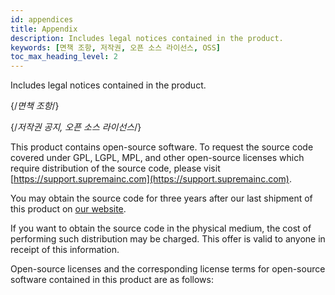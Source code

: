 ```yaml
---
id: appendices
title: Appendix
description: Includes legal notices contained in the product.
keywords: [면책 조항, 저작권, 오픈 소스 라이선스, OSS]
toc_max_heading_level: 2
---
```


Includes legal notices contained in the product.

{/*면책 조항*/}

<DocumentA />

{/*저작권 공지, 오픈 소스 라이선스*/}

<DocumentB />

This product contains open-source software. To request the source code covered under GPL, LGPL, MPL, and other open-source licenses which require distribution of the source code, please visit [https://support.supremainc.com](https://support.supremainc.com).

You may obtain the source code for three years after our last shipment of this product on [our website](https://support.supremainc.com).

If you want to obtain the source code in the physical medium, the cost of performing such distribution may be charged. This offer is valid to anyone in receipt of this information.

Open-source licenses and the corresponding license terms for open-source software contained in this product are as follows:


<MaraDBLGPL />

<Nodejs />

<Boost />

<Glog />

<Gtest />

<Iconv />

<Libfcgi />

<LibJpeg />

<MicroZip />

<Minizip />

<Nginx />

<Openssl />

<Pcre />

<Sqlcipher />

<Sqlite />

<TiddlyWiki />

<Websocketpp />

<Zlib />

<SIL />

<FontAwesome />

<Materialui />

<ReduxToolkit />

<Autoprefixer />

<Axios />

<Classnames />

<Dayjs />

<I18next />

<I18nexthttpbackend />

<Immer />

<PropTypesL />

<ReactLicense />

<ReduxPersist />

<Opencv />

<Jquery />

<Angular />

<EtcBsxLicense />